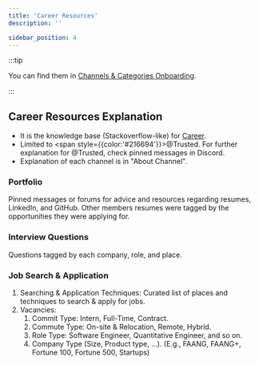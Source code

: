 ```yaml
---
title: 'Career Resources'
description: ''

sidebar_position: 4
---
```


:::tip

You can find them in [Channels & Categories Onboarding](/community/channels-categories-onboarding).

:::

## Career Resources Explanation

-   It is the knowledge base (Stackoverflow-like) for [Career](#career).
-   Limited to <span style={{color:'#216694'}}>@Trusted</span>. For further explanation for @Trusted, check pinned messages in Discord.
-   Explanation of each channel is in "About Channel".

### Portfolio

Pinned messages or forums for advice and resources regarding resumes, LinkedIn, and GitHub. Other members resumes were tagged by the opportunities they were applying for.

### Interview Questions

Questions tagged by each company, role, and place.

### Job Search & Application

1. Searching & Application Techniques: Curated list of places and techniques to search & apply for jobs.
2. Vacancies:
    1. Commit Type: Intern, Full-Time, Contract.
    2. Commute Type: On-site & Relocation, Remote, Hybrid.
    3. Role Type: Software Engineer, Quantitative Engineer, and so on.
    4. Company Type (Size, Product type, ...). (E.g., FAANG, FAANG+, Fortune 100, Fortune 500, Startups)
